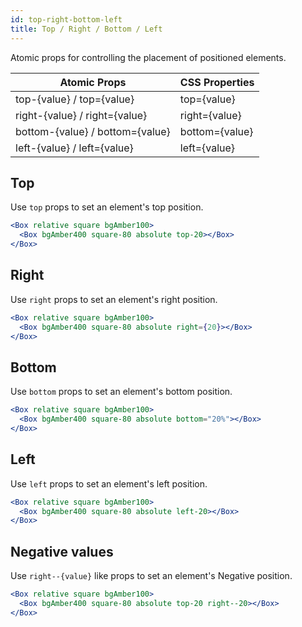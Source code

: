 ```yaml
---
id: top-right-bottom-left
title: Top / Right / Bottom / Left
---
```


Atomic props for controlling the placement of positioned elements.

| Atomic Props                    | CSS Properties |
| ------------------------------- | -------------- |
| top-{value} / top={value}       | top={value}    |
| right-{value} / right={value}   | right={value}  |
| bottom-{value} / bottom={value} | bottom={value} |
| left-{value} / left={value}     | left={value}   |

## Top

Use `top` props to set an element's top position.

```jsx live
<Box relative square bgAmber100>
  <Box bgAmber400 square-80 absolute top-20></Box>
</Box>
```

## Right

Use `right` props to set an element's right position.

```jsx live
<Box relative square bgAmber100>
  <Box bgAmber400 square-80 absolute right={20}></Box>
</Box>
```

## Bottom

Use `bottom` props to set an element's bottom position.

```jsx live
<Box relative square bgAmber100>
  <Box bgAmber400 square-80 absolute bottom="20%"></Box>
</Box>
```

## Left

Use `left` props to set an element's left position.

```jsx live
<Box relative square bgAmber100>
  <Box bgAmber400 square-80 absolute left-20></Box>
</Box>
```

## Negative values

Use `right--{value}` like props to set an element's Negative position.

```jsx live
<Box relative square bgAmber100>
  <Box bgAmber400 square-80 absolute top-20 right--20></Box>
</Box>
```
